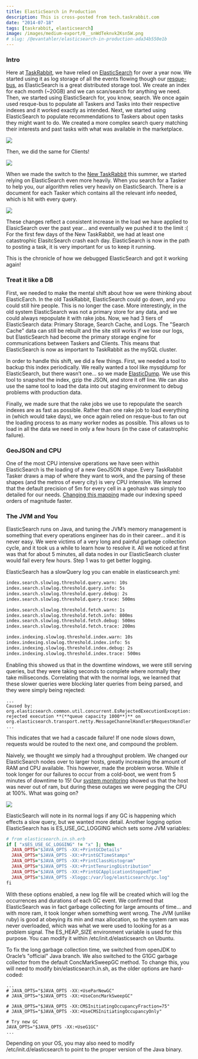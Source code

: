 ```yaml
---
title: ElasticSearch in Production
description: This is cross-posted from tech.taskrabbit.com
date: "2014-07-18"
tags: [taskrabbit, elasticsearch]
image: /images/medium-export/0__snWdTeknvk2Ksn5W.png
# slug: /@evantahler/elasticsearch-in-production-ada34b550e1b
---
```


### Intro

Here at [TaskRabbit](http://www.taskrabbit.com), we have relied on [ElasticSearch](http://www.elasticsearch.org/) for over a year now. We started using it as log storage of all the events flowing though our [resque-bus](http://blog.evantahler.com/blog/2013/09/28/resque-bus/), as ElasticSearch is a great distributed storage tool. We create an index for each month (~20GB) and we can scan/search for anything we need. Then, we started using ElasticSearch for, you know, search. We once again used resque-bus to populate all Taskers and Tasks into their respective indexes and it worked exactly as intended. Next, we started using ElasticSearch to populate recommendations to Taskers about open tasks they might want to do. We created a more complex search query matching their interests and past tasks with what was available in the marketplace.

![](/images/medium-export/0__ty4Zy3gdHSDzAyqO.png)

Then, we did the same for Clients!

![](/images/medium-export/0__neqvPC4dDzPTDT9w.png)

When we made the switch to the [New TaskRabbit](http://blog.taskrabbit.com/2014/07/10/the-new-taskrabbit-is-here-with-new-ios-android-apps-for-clients-and-1m-insurance-policy-on-every-task/) this summer, we started relying on ElasticSearch even more heavily. When you search for a Tasker to help you, our algorithm relies very heavily on ElasticSearch. There is a document for each Tasker which contains all the relevant info needed, which is hit with every query.

![](/images/medium-export/0__cyxqq__EMJC__vyVkz.png)

These changes reflect a consistent increase in the load we have applied to ElasicSearch over the past year… and eventually we pushed it to the limit :( For the first few days of the New TaskRabbit, we had at least one catastrophic ElasitcSearch crash each day. ElasticSearch is now in the path to posting a task, it is very important for us to keep it running.

This is the chronicle of how we debugged ElasticSearch and got it working again!

### Treat it like a DB

First, we needed to make the mental shift about how we were thinking about ElasticEarch. In the old TaskRabbit, ElasticSearch could go down, and you could still hire people. This is no longer the case. More interestingly, in the old system ElasticSearch was not a primary store for any data, and we could always repopulate it with rake jobs. Now, we had 3 tiers of ElasticSearch data: Primary Storage, Search Cache, and Logs. The "Search Cache" data can still be rebuilt and the site still works if we lose our logs, but ElasticSearch had become the primary storage engine for communications between Taskers and Clients. This means that ElasticSearch is now as important to TaskRabbit as the mySQL cluster.

In order to handle this shift, we did a few things. First, we needed a tool to backup this index periodically. We really wanted a tool like mysqldump for ElasticSearch, but there wasn’t one… so we made [ElasticDump](http://tech.taskrabbit.com/blog/2014/01/06/elasticsearch-dump/). We use this tool to snapshot the index, gzip the JSON, and store it off line. We can also use the same tool to load the data into out staging environment to debug problems with production data.

Finally, we made sure that the rake jobs we use to repopulate the search indexes are as fast as possible. Rather than one rake job to load everything in (which would take days), we once again relied on resque-bus to fan out the loading process to as many worker nodes as possible. This allows us to load in all the data we need in only a few hours (in the case of catastrophic failure).

### GeoJSON and CPU

One of the most CPU intensive operations we have seen within ElasticSearch is the loading of a new GeoJSON shape. Every TaskRabbit Tasker draws a map of where they want to work, and the parsing of these shapes (and the metros of every city) is very CPU intensive. We learned that the default precision of 5m for every cell in a geohash was simply too detailed for our needs. [Changing this mapping](http://www.elasticsearch.org/guide/en/elasticsearch/reference/current/query-dsl-geohash-cell-filter.html) made our indexing speed orders of magnitude faster.

### The JVM and You

ElasticSearch runs on Java, and tuning the JVM’s memory management is something that every operations engineer has do in their career… and it is never easy. We were victims of a very long and painful garbage collection cycle, and it took us a while to learn how to resolve it. All we noticed at first was that for about 5 minutes, all data nodes in our ElasticSearch cluster would fail every few hours. Step 1 was to get better logging.

ElasticSearch has a slowQuery log you can enable in elasticsearch.yml:

```bash
index.search.slowlog.threshold.query.warn: 10s
index.search.slowlog.threshold.query.info: 5s
index.search.slowlog.threshold.query.debug: 2s
index.search.slowlog.threshold.query.trace: 500ms

index.search.slowlog.threshold.fetch.warn: 1s
index.search.slowlog.threshold.fetch.info: 800ms
index.search.slowlog.threshold.fetch.debug: 500ms
index.search.slowlog.threshold.fetch.trace: 200ms

index.indexing.slowlog.threshold.index.warn: 10s
index.indexing.slowlog.threshold.index.info: 5s
index.indexing.slowlog.threshold.index.debug: 2s
index.indexing.slowlog.threshold.index.trace: 500ms
```

Enabling this showed us that in the downtime windows, we were still serving queries, but they were taking seconds to complete where normally they take milliseconds. Correlating that with the normal logs, we learned that these slower queries were blocking later queries from being parsed, and they were simply being rejected:

```raw
...
Caused by: org.elasticsearch.common.util.concurrent.EsRejectedExecutionException: rejected execution **(**queue capacity 1000**)** on org.elasticsearch.transport.netty.MessageChannelHandler$RequestHandler
...
```

This indicates that we had a cascade failure! If one node slows down, requests would be routed to the next one, and compound the problem.

Naively, we thought we simply had a throughput problem. We changed our ElasticSearch nodes over to larger hosts, greatly increasing the amount of RAM and CPU available. This however, made the problem worse. While it took longer for our failures to occur from a cold-boot, we went from 5 minutes of downtime to 15! Our [system monitoring](https://mmonit.com/) showed us that the host was never out of ram, but during these outages we were pegging the CPU at 100%. What was going on?

![](/images/medium-export/0__snWdTeknvk2Ksn5W.png)

ElasticSearch will note in its normal logs if any GC is happening which effects a slow query, but we wanted more detail. Another logging option ElasticSearch has is ES_USE_GC_LOGGING which sets some JVM variables:

```ruby
# from elasticsearch.in.sh.erb
if [ "x$ES_USE_GC_LOGGING" != "x" ]; then
  JAVA_OPTS="$JAVA_OPTS -XX:+PrintGCDetails"
  JAVA_OPTS="$JAVA_OPTS -XX:+PrintGCTimeStamps"
  JAVA_OPTS="$JAVA_OPTS -XX:+PrintClassHistogram"
  JAVA_OPTS="$JAVA_OPTS -XX:+PrintTenuringDistribution"
  JAVA_OPTS="$JAVA_OPTS -XX:+PrintGCApplicationStoppedTime"
  JAVA_OPTS="$JAVA_OPTS -Xloggc:/var/log/elasticsearch/gc.log"
fi
```

With these options enabled, a new log file will be created which will log the occurrences and durations of each GC event. We confirmed that ElasticSearch was in fact garbage collecting for large amounts of time… and with more ram, it took longer when something went wrong. The JVM (unlike ruby) is good at obeying its min and max allocation, so the system ram was never overloaded, which was what we were used to looking for as a problem signal. The ES_HEAP_SIZE environment variable is used for this purpose. You can modify it within /etc/init.d/elasticsearch on Ubuntu.

To fix the long garbage collection time, we switched from openJDK to Oracle’s "official" Java branch. We also switched to the G1GC garbage collector from the default ConcMarkSweepGC method. To change this, you will need to modify bin/elasticsearch.in.sh, as the older options are hard-coded:

```raw
...
# JAVA_OPTS="$JAVA_OPTS -XX:+UseParNewGC"
# JAVA_OPTS="$JAVA_OPTS -XX:+UseConcMarkSweepGC"

# JAVA_OPTS="$JAVA_OPTS -XX:CMSInitiatingOccupancyFraction=75"
# JAVA_OPTS="$JAVA_OPTS -XX:+UseCMSInitiatingOccupancyOnly"

# Try new GC
JAVA_OPTS="$JAVA_OPTS -XX:+UseG1GC"
...
```

Depending on your OS, you may also need to modify /etc/init.d/elasticsearch to point to the proper version of the Java binary.
